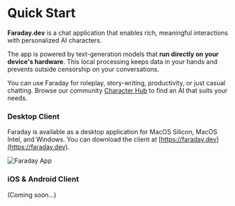 
# Quick Start

**Faraday.dev** is a chat application that enables rich, meaningful interactions with personalized AI characters.

The app is powered by text-generation models that **run directly on your device's hardware**. This local processing keeps data in your hands and prevents outside censorship on your conversations.

You can use Faraday for roleplay, story-writing, productivity, or just casual chatting. Browse our community [Character Hub](https://faraday.dev/hub) to find an AI that suits your needs.

### Desktop Client

Faraday is available as a desktop application for MacOS Silicon, MacOS Intel, and Windows. You can download the client at [https://faraday.dev](https://faraday.dev).

![Faraday App](/images/app.png)

### iOS & Android Client

(Coming soon...)
